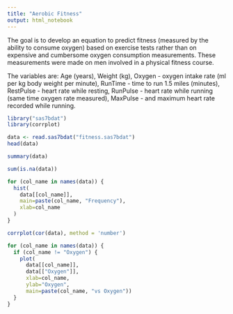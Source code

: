 ```yaml
---
title: "Aerobic Fitness"
output: html_notebook
---
```


The goal is to develop an equation to predict fitness (measured by the ability to consume oxygen) based on exercise tests rather than on expensive and cumbersome oxygen consumption measurements. These measurements were made on men involved in a physical fitness course.

The variables are:
Age (years),
Weight (kg), 
Oxygen - oxygen intake rate (ml per kg body weight per minute), 
RunTime - time to run 1.5 miles (minutes), 
RestPulse - heart rate while resting, 
RunPulse - heart rate while running (same time oxygen rate measured), 
MaxPulse - and maximum heart rate recorded while running. 

```r
library("sas7bdat")
library(corrplot)
```


```r
data <- read.sas7bdat("fitness.sas7bdat")
head(data)
```

```r
summary(data)
```

```r
sum(is.na(data))
```


```r
for (col_name in names(data)) {
  hist(
    data[[col_name]], 
    main=paste(col_name, "Frequency"), 
    xlab=col_name
  )
}
```

```r
corrplot(cor(data), method = 'number')
```

```r
for (col_name in names(data)) {
  if (col_name != "Oxygen") {
    plot(
      data[[col_name]], 
      data[["Oxygen"]], 
      xlab=col_name, 
      ylab="Oxygen",
      main=paste(col_name, "vs Oxygen"))
  }
}
```


